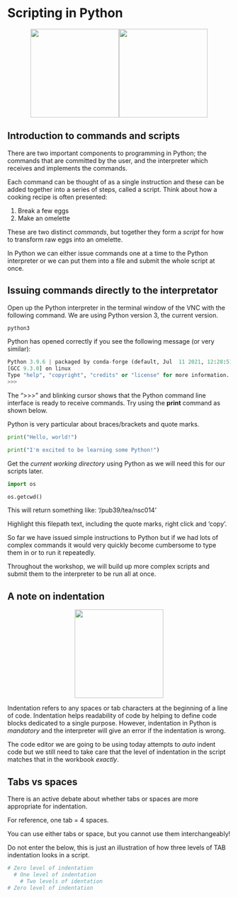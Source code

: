 # Scripting in Python

<center>![](../images/python_logo.png){height=200px}![](../images/scripting_icon.png){height=200px}</center>

## Introduction to commands and scripts
There are two important components to programming in Python; the commands that are committed by the user, and the interpreter which receives and implements the commands.

Each command can be thought of as a single instruction and these can be added together into a series of steps, called a script. 
Think about how a cooking recipe is often presented:

1) Break a few eggs
2) Make an omelette

These are two distinct *commands*, but together they form a *script* for how to transform raw eggs into an omelette.

In Python we can either issue commands one at a time to the Python interpreter or we can put them into a file and submit the whole script at once.

## Issuing commands directly to the interpretator

Open up the Python interpreter in the terminal window of the VNC with the following command. We are using Python version 3, the current version.

```python
python3
```

Python has opened correctly if you see the following message (or very similar):

```python
Python 3.9.6 | packaged by conda-forge (default, Jul  11 2021, 12:28:51) 
[GCC 9.3.0] on linux
Type "help", "copyright", "credits" or "license" for more information.
>>>  
```

The ">>>" and blinking cursor shows that the Python command line interface is ready to receive commands. Try using the **print** command as shown below. 

Python is very particular about braces/brackets and quote marks.

```python
print("Hello, world!")

print("I'm excited to be learning some Python!")
```

Get the *current working directory* using Python as we will need this for our scripts later.

```python
import os

os.getcwd()
```

This will return something like: '/pub39/tea/nsc014'

Highlight this filepath text, including the quote marks, right click and 'copy'.

So far we have issued simple instructions to Python but if we had lots of complex commands it would very quickly become cumbersome to type them in or to run it repeatedly.

Throughout the workshop, we will build up more complex scripts and submit them to the interpreter to be run all at once.

## A note on indentation

<center>![](../images/tab.jpg){height=200px}</center>

  Indentation refers to any spaces or tab characters at the beginning of a line
  of code. Indentation helps readability of code by helping to define code blocks
  dedicated to a single purpose. However, indentation in Python is *mandatory*
  and the interpreter will give an error if the indentation is wrong.
  
  The code editor we are going to be using today attempts to *auto* indent code but we still
  need to take care that the level of indentation in the script matches
  that in the workbook *exactly*.
  
## Tabs vs spaces
  There is an active
  debate about whether tabs or spaces are more appropriate for indentation. 
  
  For reference, one tab = 4 spaces.
  
  You can use either tabs or space,  but you cannot use them interchangeably!

Do not enter the below, this is just an illustration of how three levels of TAB indentation looks in a script.

```python
# Zero level of indentation
  # One level of indentation
    # Two levels of identation
# Zero level of indentation
```
